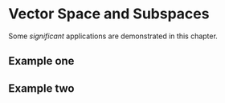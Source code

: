 # Vector Space and Subspaces

Some _significant_ applications are demonstrated in this chapter.

## Example one

## Example two
